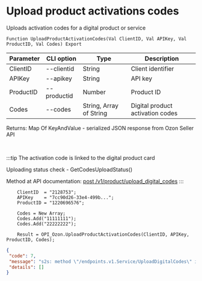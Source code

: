 ﻿---
sidebar_position: 15
---


# Upload product activations codes
 Uploads activation codes for a digital product or service



`Function UploadProductActivationCodes(Val ClientID, Val APIKey, Val ProductID, Val Codes) Export`

  | Parameter | CLI option | Type | Description |
  |-|-|-|-|
  | ClientID | --clientid | String | Client identifier |
  | APIKey | --apikey | String | API key |
  | ProductID | --productid | Number | Product ID |
  | Codes | --codes | String, Array of String | Digital product activation codes |

  
  Returns:  Map Of KeyAndValue - serialized JSON response from Ozon Seller API

<br/>

:::tip
The activation code is linked to the digital product card

 Uploading status check - GetCodesUploadStatus()

 Method at API documentation: [post /v1/product/upload_digital_codes](https://docs.ozon.ru/api/seller/#operation/ProductAPI_UploadDigitalCode)
:::
<br/>


```bsl title="Code example"
    ClientID  = "2128753";
    APIKey    = "7cc90d26-33e4-499b...";
    ProductID = "1220696576";

    Codes = New Array;
    Codes.Add("11111111");
    Codes.Add("22222222");

    Result = OPI_Ozon.UploadProductActivationCodes(ClientID, APIKey, ProductID, Codes);
```
 



```json title="Result"
{
 "code": 7,
 "message": "s2s: method \"/endpoints.v1.Service/UploadDigitalCodes\" is not allowed for the provided access tokens: permission denied",
 "details": []
}
```
